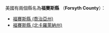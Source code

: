 美國有兩個縣名為'''福賽斯縣''' （'''Forsyth County'''）：
* [[福賽斯縣_(喬治亞州)|福賽斯縣 (喬治亞州)]]
* [[福賽斯縣_(北卡羅萊納州)|福賽斯縣 (北卡羅萊納州)]]
{{disambig|F福賽斯縣|Cat=四字县名消歧义}}